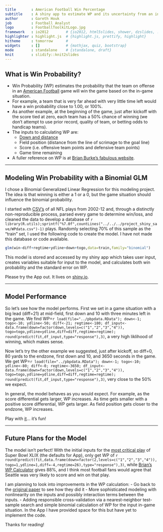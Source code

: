 ```yaml
---
title       : American Football Win Percentage
subtitle    : A shiny app to estimate WP and its uncertainty from an in-game situation using a binomial GLM.
author      : Gareth Houk
job         : Football Analyst
logo        : FootballToolkitLogo.jpg
framework   : io2012        # {io2012, html5slides, shower, dzslides, ...}
highlighter : highlight.js  # {highlight.js, prettify, highlight}
hitheme     : tomorrow      # 
widgets     : []            # {mathjax, quiz, bootstrap}
mode        : standalone    # {standalone, draft}
knit        : slidify::knit2slides
---
```


## What is Win Probability?

- Win Probability (WP) estimates the probability that the team on offense in an <A href="http://en.wikipedia.org/wiki/American_football">American Football</A> game will win the game based on the in-game situation.
- For example, a team that is very far ahead with very little time left would have a win probability close to 1.00, or 100%.
- As another example, at the beginning of the game, just after kickoff with the score tied at zero, each team has a 50% chance of winning (we don't attempt to use prior record, quality of team, or betting odds to handicap teams).
- The inputs to calculating WP are: 
  - <A href="http://football.about.com/cs/football101/a/bl_101downs.htm">Down and distance</A> 
  - Field position (distance from the line of scrimage to the goal line)
  - Score (i.e. offensive team points and defensive team points)
  - Game time remaining 
- A fuller reference on WP is at <A href="http://www.advancedfootballanalytics.com/index.php/home/stats/stats-explained/win-probability-and-wpa">Brian Burke's fabulous website</A>.

---

## Modeling Win Probability with a Binomial GLM

I chose a Binomial Generalized Linear Regression for this modeling project.  The idea is that winning 
is either a 1 or a 0, but the game situation should influence the binomial probability.  

I started with <A href="http://archive.advancedfootballanalytics.com/2010/04/play-by-play-data.html">CSV's</A> of all NFL plays from 2002-12 and, through a distinctly non-reproducible process, parsed every game to determine win/loss, and cleaned the data to develop a database of `r library(R.utils);sprintf("%7.0f",countLines("../../../project_shiny_save/WPdata.csv")-1) ` plays.  Randomly selecting 70% of this sample as the "train" set, I used the following code to create the model.  I have not made this database or code available.  

```r
glm(win~diff+regtime+ydline+down+togo,data=train,family="binomial")
```


This model is stored and accessed by my shiny app which takes user input, creates variables suitable for input to the model, and calculates both win probability and the standard error on WP.

Please try the App out.  It lives on 
<A href="https://topquirk67.shinyapps.io/DataProductsProjectShiny/">shiny.io</A>.

---

## Model Performance

So let's see how the model performs.  First we set in a game situation with a big lead (diff=21) at mid-field, first down and 10 with three minutes left in the game.  We find WP=`r load(file="../pbpdata.RData");
down<-1; togo<-10; ydline<-50; diff<-21; regtime<-180;
df_input<-data.frame(down=factor(down,levels=c("1","2","3","4")),
                             togo=togo,ydline=ydline,diff=diff,regtime=regtime);
round(predict(fit,df_input,type="response"),3)`, a very high liklihood of winning, which makes sense.

Now let's try the other example we suggested, just after kickoff, so diff=0, 80 yards to the endzone, first down and 10, and 3650 seconds in the game.  We get WP=`r load(file="../pbpdata.RData");
down<-1; togo<-10; ydline<-80; diff<-0; regtime<-3650;
df_input<-data.frame(down=factor(down,levels=c("1","2","3","4")),
                             togo=togo,ydline=ydline,diff=diff,regtime=regtime);
round(predict(fit,df_input,type="response"),3)`, very close to the 50% we expect.

In general, the model behaves as you would expect. For example, as the score differential gets larger, WP increases.  As time gets smaller with a positive score differential, WP gets larger.  As field position gets closer to the endzone, WP increases.  

Play with 
<A href="https://topquirk67.shinyapps.io/DataProductsProjectShiny/">it</A>... 
it's fun!

---

## Future Plans for the Model

The model isn't perfect!  With the initial inputs for the 
<A href="https://www.youtube.com/watch?v=U7rPIg7ZNQ8">most critical play</A>
of Super Bowl XLIX (the defaults for App), only get WP of 
`r round(predict(fit,data.frame(down=factor(2,levels=c("1","2","3","4")),                           togo=1,ydline=1,diff=-4,regtime=26),type="response"),3)`, while 
<A href="http://wp.advancedfootballanalytics.com/winprobcalc1.php">Brian's WP Calculator</A> gives 88%,
and I think most football fans would agree that Seattle was very likely to score and win on that play.

I am planning to look into improvements in the WP calculation:
- Go back to the <A href="http://pubsonline.informs.org/doi/abs/10.1287/opre.19.2.541">original paper</A> to see how they did it
- More sophisticated modeling with nonlinearity on the inputs and possibly interaction terms between the inputs. 
- Adding responsible cross-validation via a nearest-neighbor test-sample search and simple binomial calculation of WP for the input in-game situation. In the App I have provided space for this but have yet to implement the code.

Thanks for reading!

